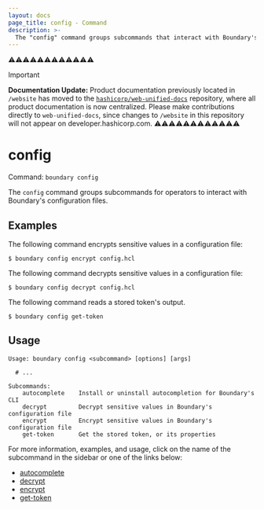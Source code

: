 ```yaml
---
layout: docs
page_title: config - Command
description: >-
  The "config" command groups subcommands that interact with Boundary's configuration files.
---
```


⚠️⚠️⚠️⚠️⚠️⚠️⚠️⚠️⚠️⚠️⚠️⚠️
> [!IMPORTANT]  
> **Documentation Update:** Product documentation previously located in `/website` has moved to the [`hashicorp/web-unified-docs`](https://github.com/hashicorp/web-unified-docs) repository, where all product documentation is now centralized. Please make contributions directly to `web-unified-docs`, since changes to `/website` in this repository will not appear on developer.hashicorp.com.
⚠️⚠️⚠️⚠️⚠️⚠️⚠️⚠️⚠️⚠️⚠️⚠️

# config

Command: `boundary config`

The `config` command groups subcommands for operators to interact with
Boundary's configuration files.

## Examples

The following command encrypts sensitive values in a configuration file:

```shell-session
$ boundary config encrypt config.hcl
```

The following command decrypts sensitive values in a configuration file:

```shell-session
$ boundary config decrypt config.hcl
```

The following command reads a stored token's output.

```shell-session
$ boundary config get-token
```


## Usage

<CodeBlockConfig hideClipboard>

```shell-session
Usage: boundary config <subcommand> [options] [args]

  # ...

Subcommands:
    autocomplete    Install or uninstall autocompletion for Boundary's CLI
    decrypt         Decrypt sensitive values in Boundary's configuration file
    encrypt         Encrypt sensitive values in Boundary's configuration file
    get-token       Get the stored token, or its properties
```

</CodeBlockConfig>

For more information, examples, and usage, click on the name
of the subcommand in the sidebar or one of the links below:

- [autocomplete](/boundary/docs/commands/config/autocomplete)
- [decrypt](/boundary/docs/commands/config/decrypt)
- [encrypt](/boundary/docs/commands/config/encrypt)
- [get-token](/boundary/docs/commands/config/get-token)
